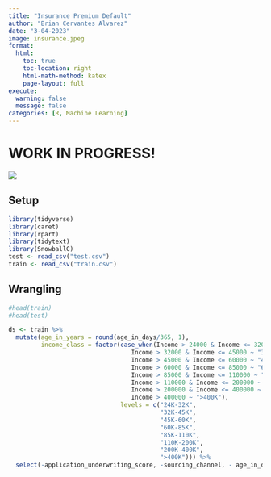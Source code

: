 ```yaml
---
title: "Insurance Premium Default"
author: "Brian Cervantes Alvarez"
date: "3-04-2023"
image: insurance.jpeg
format:
  html:
    toc: true
    toc-location: right
    html-math-method: katex
    page-layout: full
execute: 
  warning: false
  message: false
categories: [R, Machine Learning]
---
```


# WORK IN PROGRESS!


![](insurance.jpeg)

## Setup

```r
library(tidyverse)
library(caret)
library(rpart)
library(tidytext)
library(SnowballC)
test <- read_csv("test.csv")
train <- read_csv("train.csv")
```

## Wrangling

```r

#head(train)
#head(test)

ds <- train %>%
  mutate(age_in_years = round(age_in_days/365, 1),
         income_class = factor(case_when(Income > 24000 & Income <= 32000 ~ "24K-32K",
                                  Income > 32000 & Income <= 45000 ~ "32K-45K",
                                  Income > 45000 & Income <= 60000 ~ "45K-60K",
                                  Income > 60000 & Income <= 85000 ~ "60K-85K",
                                  Income > 85000 & Income <= 110000 ~ "85K-110K",
                                  Income > 110000 & Income <= 200000 ~ "110K-200K",
                                  Income > 200000 & Income <= 400000 ~ "200K-400K",
                                  Income > 400000 ~ ">400K"), 
                               levels = c("24K-32K",
                                          "32K-45K",
                                          "45K-60K",
                                          "60K-85K",
                                          "85K-110K",
                                          "110K-200K",
                                          "200K-400K",
                                          ">400K"))) %>%
  select(-application_underwriting_score, -sourcing_channel, - age_in_days)


```
